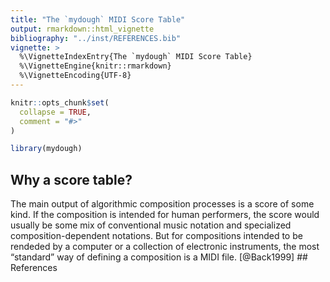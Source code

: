 ```yaml
---
title: "The `mydough` MIDI Score Table"
output: rmarkdown::html_vignette
bibliography: "../inst/REFERENCES.bib"
vignette: >
  %\VignetteIndexEntry{The `mydough` MIDI Score Table}
  %\VignetteEngine{knitr::rmarkdown}
  %\VignetteEncoding{UTF-8}
---
```


```r
knitr::opts_chunk$set(
  collapse = TRUE,
  comment = "#>"
)
```

```r
library(mydough)
```
## Why a score table?
The main output of algorithmic composition processes is a score of some kind. If
the composition is intended for human performers, the score would usually be some
mix of conventional music notation and specialized composition-dependent notations.
But for compositions intended to be rendeded by a computer or a collection of
electronic instruments, the most "standard" way of defining a composition is a
MIDI file. [@Back1999]
## References
